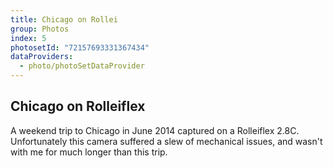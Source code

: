 ```yaml
---
title: Chicago on Rollei
group: Photos
index: 5
photosetId: "72157693331367434"
dataProviders:
  - photo/photoSetDataProvider
---
```



## Chicago on Rolleiflex

A weekend trip to Chicago in June 2014 captured on a Rolleiflex 2.8C. Unfortunately this camera suffered a slew of mechanical issues, and wasn't with me for much longer than this trip.

<PhotoSet />
